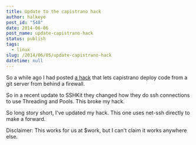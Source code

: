 ```yaml
---
title: Update to the capistrano hack
author: halkeye
post_id: "548"
date: 2014-06-06
post_name: update-capistrano-hack
status: publish
tags:
  - linux
slug: /2014/06/05/update-capistrano-hack
datetime: null
---
```


So a while ago I had posted [a hack](/2014/01/24/capistrano3-deploying-internal-git-server/) that lets capistrano deploy code from a git server from behind a firewall.

So in a recent update to SSHKit they changed how they do ssh connections to use Threading and Pools. This broke my hack.

So long story short, I've updated my hack. This one uses net-ssh directly to make a forward.

Disclaimer: This works for us at $work, but I can't claim it works anywhere else.

<github-gist id='halkeye/f061872eb4b47dc0928e'></github-gist>
